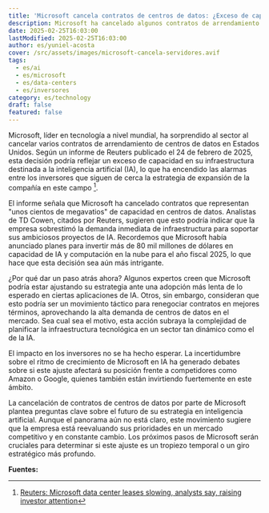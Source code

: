 ```yaml
---
title: 'Microsoft cancela contratos de centros de datos: ¿Exceso de capacidad en la infraestructura de IA?'
description: Microsoft ha cancelado algunos contratos de arrendamiento de centros de datos en EE. UU., lo que podría indicar un exceso de capacidad en su infraestructura de IA, según analistas. Esto ha generado preocupación entre los inversores sobre el ritmo de expansión de la IA.
date: 2025-02-25T16:03:00
lastModified: 2025-02-25T16:03:00
author: es/yuniel-acosta
cover: /src/assets/images/microsoft-cancela-servidores.avif
tags:
  - es/ai
  - es/microsoft
  - es/data-centers
  - es/inversores
category: es/technology
draft: false
featured: false
---
```

Microsoft, líder en tecnología a nivel mundial, ha sorprendido al sector al cancelar varios contratos de arrendamiento de centros de datos en Estados Unidos. Según un informe de Reuters publicado el 24 de febrero de 2025, esta decisión podría reflejar un exceso de capacidad en su infraestructura destinada a la inteligencia artificial (IA), lo que ha encendido las alarmas entre los inversores que siguen de cerca la estrategia de expansión de la compañía en este campo [^1].

El informe señala que Microsoft ha cancelado contratos que representan "unos cientos de megavatios" de capacidad en centros de datos. Analistas de TD Cowen, citados por Reuters, sugieren que esto podría indicar que la empresa sobrestimó la demanda inmediata de infraestructura para soportar sus ambiciosos proyectos de IA. Recordemos que Microsoft había anunciado planes para invertir más de 80 mil millones de dólares en capacidad de IA y computación en la nube para el año fiscal 2025, lo que hace que esta decisión sea aún más intrigante.

¿Por qué dar un paso atrás ahora? Algunos expertos creen que Microsoft podría estar ajustando su estrategia ante una adopción más lenta de lo esperado en ciertas aplicaciones de IA. Otros, sin embargo, consideran que esto podría ser un movimiento táctico para renegociar contratos en mejores términos, aprovechando la alta demanda de centros de datos en el mercado. Sea cual sea el motivo, esta acción subraya la complejidad de planificar la infraestructura tecnológica en un sector tan dinámico como el de la IA.

El impacto en los inversores no se ha hecho esperar. La incertidumbre sobre el ritmo de crecimiento de Microsoft en IA ha generado debates sobre si este ajuste afectará su posición frente a competidores como Amazon o Google, quienes también están invirtiendo fuertemente en este ámbito.

La cancelación de contratos de centros de datos por parte de Microsoft plantea preguntas clave sobre el futuro de su estrategia en inteligencia artificial. Aunque el panorama aún no está claro, este movimiento sugiere que la empresa está reevaluando sus prioridades en un mercado competitivo y en constante cambio. Los próximos pasos de Microsoft serán cruciales para determinar si este ajuste es un tropiezo temporal o un giro estratégico más profundo.

**Fuentes:**
[^1]: [Reuters: Microsoft data center leases slowing, analysts say, raising investor attention](https://www.reuters.com/technology/microsoft-shelves-ai-data-center-deals-sign-potential-oversupply-analyst-says-2025-02-24/)
